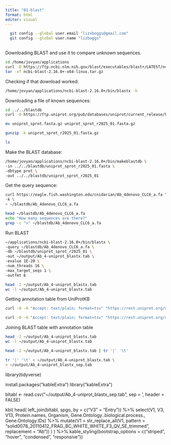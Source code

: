 ```yaml
---
title: "01-blast"
format: html
editor: visual
---
```


```bash
  git config --global user.email "lizxboggs@gmail.com"
  git config --global user.name "lizboggs"
  
```

Downloading BLAST and use it to compare unknown sequences.

```bash

cd /home/jovyan/applications
curl -O https://ftp.ncbi.nlm.nih.gov/blast/executables/blast+/LATEST/ncbi-blast-2.16.0+-x64-linux.tar.gz
tar -xf ncbi-blast-2.16.0+-x64-linux.tar.gz

```

Checking if that download worked:

```bash
/home/jovyan/applications/ncbi-blast-2.16.0+/bin/blastx -h

```

Downloading a file of known sequences:

``` bash
cd ../../blastdb
curl -O https://ftp.uniprot.org/pub/databases/uniprot/current_release/knowledgebase/complete/uniprot_sprot.fasta.gz

mv uniprot_sprot.fasta.gz uniprot_sprot_r2025_01.fasta.gz

gunzip -k uniprot_sprot_r2025_01.fasta.gz

ls

```
Make the BLAST database:

``` bash

/home/jovyan/applications/ncbi-blast-2.16.0+/bin/makeblastdb \
-in ../../blastdb/uniprot_sprot_r2025_01.fasta \
-dbtype prot \
-out ../../blastdb/uniprot_sprot_r2025_01

```
Get the query sequence:

```bash
curl https://eagle.fish.washington.edu/cnidarian/Ab_4denovo_CLC6_a.fa \
-k \
> ~/blastdb/Ab_4denovo_CLC6_a.fa

head ~/blastdb/Ab_4denovo_CLC6_a.fa
echo "How many sequences are there?"
grep -c ">" ~/blastdb/Ab_4denovo_CLC6_a.fa

```
Run BLAST

``` bash

~/applications/ncbi-blast-2.16.0+/bin/blastx \
-query ~/blastdb/Ab_4denovo_CLC6_a.fa \
-db ~/blastdb/uniprot_sprot_r2025_01 \
-out ~/output/Ab_4-uniprot_blastx.tab \
-evalue 1E-20 \
-num_threads 16 \
-max_target_seqs 1 \
-outfmt 6

head -2 ~/output/Ab_4-uniprot_blastx.tab
wc -l ~/output/Ab_4-uniprot_blastx.tab

```

Getting annotation table from UniProtKB

``` bash
curl -O -H "Accept: text/plain; format=tsv" "https://rest.uniprot.org/uniprotkb/search?query=reviewed:true+AND+organism_id:9606"

```
``` bash
curl -O -H "Accept: text/plain; format=tsv" "https://rest.uniprot.org/uniprotkb/stream?compressed=true&fields=accession%2Creviewed%2Cid%2Cprotein_name%2Cgene_names%2Corganism_name%2Clength&format=tsv&query=%28*%29+AND+%28reviewed%3Atrue%29"

```
Joining BLAST table with annotation table

```bash
head -2 ~/output/Ab_4-uniprot_blastx.tab
wc -l ~/output/Ab_4-uniprot_blastx.tab
```

```bash
head -2 ~/output/Ab_4-uniprot_blastx.tab | tr '|' '\t'

```

```bash
tr '|' '\t' < ~/output/Ab_4-uniprot_blastx.tab \
> ~/output/Ab_4-uniprot_blastx_sep.tab
```

library(tidyverse)

install.packages("kableExtra")
library("kableExtra")

bltabl <- read.csv("~/output/Ab_4-uniprot_blastx_sep.tab", sep = '\t', header = FALSE)

kbl(
head(
  left_join(bltabl, spgo,  by = c("V3" = "Entry")) %>%
  select(V1, V3, V13, Protein.names, Organism, Gene.Ontology..biological.process., Gene.Ontology.IDs) %>% mutate(V1 = str_replace_all(V1, 
            pattern = "solid0078_20110412_FRAG_BC_WHITE_WHITE_F3_QV_SE_trimmed", replacement = "Ab"))
)
) %>%
  kable_styling(bootstrap_options = c("striped", "hover", "condensed", "responsive"))

